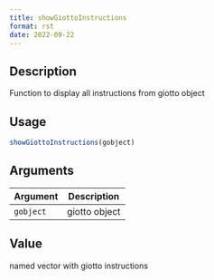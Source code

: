 ```yaml
--- 
title: showGiottoInstructions 
format: rst 
date: 2022-09-22 
--- 
```


## Description

Function to display all instructions from giotto object


## Usage

```r
showGiottoInstructions(gobject)
```


## Arguments

Argument      |Description
------------- |----------------
`gobject`     |     giotto object


## Value

named vector with giotto instructions


